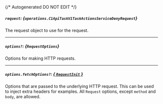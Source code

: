 {/* Autogenerated DO NOT EDIT  */}

##### `request`: *{`operations.C1ApiTaskV1TaskActionsServiceDenyRequest`}*
The request object to use for the request.

<Collapsible openLabel={Labels.showProperties} closeLabel={Labels.hideProperties}>
  <C1ApiTaskV1TaskActionsServiceDenyRequest />
</Collapsible>

---
##### `options?`: *{`RequestOptions`}*
Options for making HTTP requests.

---
##### `options.fetchOptions?`: [*{ `RequestInit` }*](https://developer.mozilla.org/en-US/docs/Web/API/Request/Request#options)
Options that are passed to the underlying HTTP request. This can be used to inject extra headers for examples. All `Request` options, except `method` and `body`, are allowed.

